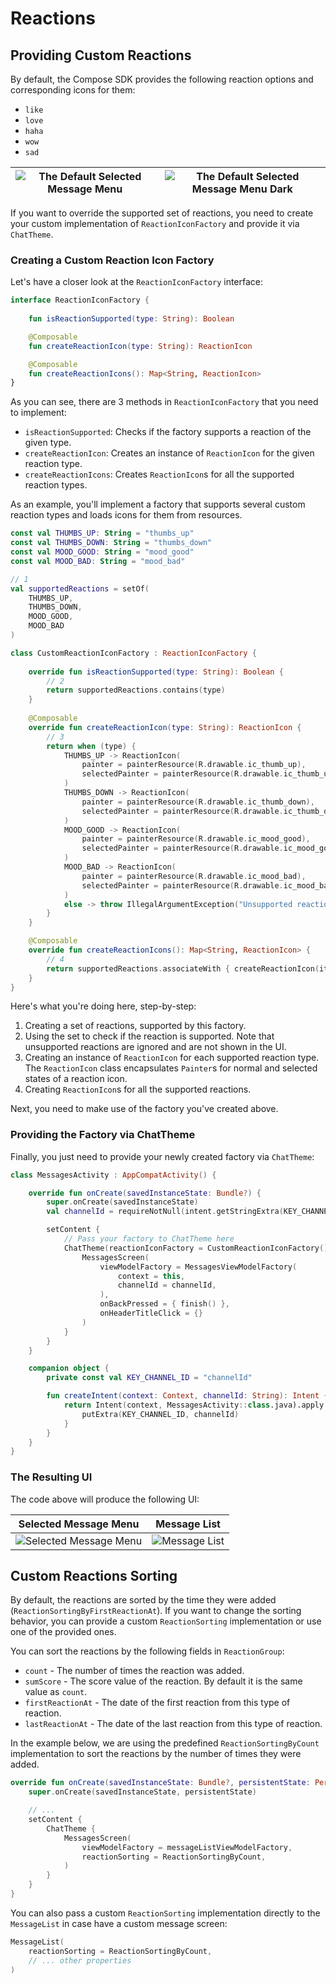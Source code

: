 # Reactions

## Providing Custom Reactions

By default, the Compose SDK provides the following reaction options and corresponding icons for them:

- `like`
- `love`
- `haha`
- `wow`
- `sad`

|![The Default Selected Message Menu](../../assets/compose_custom_reactions_factory_selected_message_menu_before.png)| ![The Default Selected Message Menu Dark](../../assets/compose_custom_reactions_factory_selected_message_menu_before_dark.png) |
|---|---|

If you want to override the supported set of reactions, you need to create your custom implementation of `ReactionIconFactory` and provide it via `ChatTheme`.

### Creating a Custom Reaction Icon Factory

Let's have a closer look at the `ReactionIconFactory` interface:

```kotlin
interface ReactionIconFactory {
    
    fun isReactionSupported(type: String): Boolean

    @Composable
    fun createReactionIcon(type: String): ReactionIcon

    @Composable
    fun createReactionIcons(): Map<String, ReactionIcon>
}
```

As you can see, there are 3 methods in `ReactionIconFactory` that you need to implement:

* `isReactionSupported`: Checks if the factory supports a reaction of the given type.
* `createReactionIcon`: Creates an instance of `ReactionIcon` for the given reaction type.
* `createReactionIcons`: Creates `ReactionIcon`s for all the supported reaction types.

As an example, you'll implement a factory that supports several custom reaction types and loads icons for them from resources.

```kotlin
const val THUMBS_UP: String = "thumbs_up"
const val THUMBS_DOWN: String = "thumbs_down"
const val MOOD_GOOD: String = "mood_good"
const val MOOD_BAD: String = "mood_bad"

// 1
val supportedReactions = setOf(
    THUMBS_UP,
    THUMBS_DOWN,
    MOOD_GOOD,
    MOOD_BAD
)

class CustomReactionIconFactory : ReactionIconFactory {
    
    override fun isReactionSupported(type: String): Boolean {
        // 2
        return supportedReactions.contains(type)
    }
    
    @Composable
    override fun createReactionIcon(type: String): ReactionIcon {
        // 3
        return when (type) {
            THUMBS_UP -> ReactionIcon(
                painter = painterResource(R.drawable.ic_thumb_up),
                selectedPainter = painterResource(R.drawable.ic_thumb_up_selected)
            )
            THUMBS_DOWN -> ReactionIcon(
                painter = painterResource(R.drawable.ic_thumb_down),
                selectedPainter = painterResource(R.drawable.ic_thumb_down_selected)
            )
            MOOD_GOOD -> ReactionIcon(
                painter = painterResource(R.drawable.ic_mood_good),
                selectedPainter = painterResource(R.drawable.ic_mood_good_selected)
            )
            MOOD_BAD -> ReactionIcon(
                painter = painterResource(R.drawable.ic_mood_bad),
                selectedPainter = painterResource(R.drawable.ic_mood_bad_selected)
            )
            else -> throw IllegalArgumentException("Unsupported reaction type")
        }
    }

    @Composable
    override fun createReactionIcons(): Map<String, ReactionIcon> {
        // 4
        return supportedReactions.associateWith { createReactionIcon(it) }
    }
}
```

Here's what you're doing here, step-by-step:

1. Creating a set of reactions, supported by this factory.
2. Using the set to check if the reaction is supported. Note that unsupported reactions are ignored and are not shown in the UI.
3. Creating an instance of `ReactionIcon` for each supported reaction type. The `ReactionIcon` class encapsulates `Painter`s for normal and selected states of a reaction icon.
4. Creating `ReactionIcon`s for all the supported reactions. 

Next, you need to make use of the factory you've created above.

### Providing the Factory via ChatTheme

Finally, you just need to provide your newly created factory via `ChatTheme`:

```kotlin
class MessagesActivity : AppCompatActivity() {

    override fun onCreate(savedInstanceState: Bundle?) {
        super.onCreate(savedInstanceState)
        val channelId = requireNotNull(intent.getStringExtra(KEY_CHANNEL_ID))

        setContent {
            // Pass your factory to ChatTheme here
            ChatTheme(reactionIconFactory = CustomReactionIconFactory()) {
                MessagesScreen(
                    viewModelFactory = MessagesViewModelFactory(
                        context = this,
                        channelId = channelId,
                    ),
                    onBackPressed = { finish() },
                    onHeaderTitleClick = {}
                )
            }
        }
    }

    companion object {
        private const val KEY_CHANNEL_ID = "channelId"

        fun createIntent(context: Context, channelId: String): Intent {
            return Intent(context, MessagesActivity::class.java).apply {
                putExtra(KEY_CHANNEL_ID, channelId)
            }
        }
    }
}
```

### The Resulting UI

The code above will produce the following UI:

| Selected Message Menu | Message List |
| --- | --- |
|![Selected Message Menu](../../assets/compose_custom_reactions_factory_selected_message_menu.png)|![Message List](../../assets/compose_custom_reactions_factory_message_list.png)|


## Custom Reactions Sorting

By default, the reactions are sorted by the time they were added (`ReactionSortingByFirstReactionAt`).
If you want to change the sorting behavior, you can provide a custom `ReactionSorting` implementation or use one of the provided ones.

You can sort the reactions by the following fields in `ReactionGroup`:
- `count` - The number of times the reaction was added.
- `sumScore` - The score value of the reaction. By default it is the same value as `count`.
- `firstReactionAt` - The date of the first reaction from this type of reaction.
- `lastReactionAt` - The date of the last reaction from this type of reaction.

In the example below, we are using the predefined `ReactionSortingByCount` implementation to sort the reactions by the number of times they were added.
```kotlin
override fun onCreate(savedInstanceState: Bundle?, persistentState: PersistableBundle?) {
    super.onCreate(savedInstanceState, persistentState)

    // ...
    setContent {
        ChatTheme {
            MessagesScreen(
                viewModelFactory = messageListViewModelFactory,
                reactionSorting = ReactionSortingByCount,
            )
        }
    }
}
```

You can also pass a custom `ReactionSorting` implementation directly to the `MessageList` in case have a custom message screen:

```kotlin
MessageList(
    reactionSorting = ReactionSortingByCount,
    // ... other properties
)
```